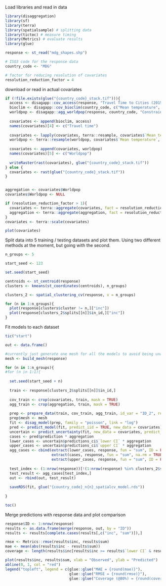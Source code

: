 
Load libraries and read in data

```r
library(disaggregation)
library(sf)
library(terra)
library(spatialsample) # splitting data
library(tictoc) # measure timing
library(Metrics) # evaluate results
library(glue)

response <- st_read("mdg_shapes.shp")

# ISO3 code for the response data
country_code <- "MDG"

# factor for reducing resolution of covariates
resolution_reduction_factor = 4

```


download or read in actual covariates

```r
if (!file.exists(glue("{country_code}_stack.tif"))){
  access <- disagapp::cov_access(response, "Travel Time to Cities (2015)")
  bioclim <- disagapp::cov_bioclim(country_code, c("Mean temperature", "Isothermality", "Total precipitation"), response)
  worldpop <- disagapp::agg_worldpop(response, country_code, "Constrained", "1km", 2020)
  
  covariates <- append(bioclim, access)
  names(covariates)[4] <- c("Travel time")
  
  covariates <- lapply(covariates, terra::resample, covariates$`Mean temperature`)
  worldpop <- terra::resample(worldpop, covariates$`Mean temperature`, method = "sum")
  
  covariates <- append(covariates, worldpop)
  names(covariates)[5] <- c("Worldpop")
  
  writeRaster(rast(covariates), glue("{country_code}_stack.tif"))
} else {
  covariates <- rast(glue("{country_code}_stack.tif"))
}


aggregation <- covariates$Worldpop
covariates$Worldpop <- NULL

if (resolution_reduction_factor > 1){
  covariates <- terra::aggregate(covariates, fact = resolution_reduction_factor, fun = "mean")
  aggregation <- terra::aggregate(aggregation, fact = resolution_reduction_factor, fun = "sum")
}
covariates <- terra::scale(covariates)

plot(covariates)
```


Split data into 5 training / testing datasets and plot them. Using two different methods at the moment, but going with the second.

```r
n_groups <- 5

start_seed <- 123

set.seed(start_seed)

centroids <- st_centroid(response)
clusters <- kmeans(st_coordinates(centroids), n_groups)

clusters_2 <- spatial_clustering_cv(response, v = n_groups)

for (n in 1:n_groups){
  plot(response[clusters$cluster != n,]["inc"])
  plot(response[clusters_2$splits[[n]]$in_id,]["inc"])
}

```

Fit models to each dataset

```r

tic("start")

out <- data.frame()

#currently just generate one mesh for all the models to avoid being unable to predict outside
mesh <- build_mesh(response)

for (n in 1:n_groups){
#for (n in 1:1){
  
  set.seed(start_seed + n)
  
  train <- response[clusters_2$splits[[n]]$in_id,]
  
  cov_train <- crop(covariates, train, mask = TRUE)
  agg_train <- crop(aggregation, train, mask = TRUE)
  
  prep <- prepare_data(train, cov_train, agg_train, id_var = "ID_2", response_var = "inc", na_action = TRUE, make_mesh = FALSE)
  prep$mesh <- mesh
  fit <- disag_model(prep, family = "poisson", link = "log")
  pred <- predict_model(fit, predict_iid = TRUE, new_data = covariates)
  uncertain <- predict_uncertainty(fit, new_data = covariates, predict_iid = TRUE, CI = 0.8)
  cases <- pred$prediction * aggregation
  lower_cases <- uncertain$predictions_ci$`lower CI` * aggregation
  upper_cases <- uncertain$predictions_ci$`upper CI` * aggregation
  agg_cases <- cbind(extract(lower_cases, response, fun = "sum", ID = FALSE, na.rm = TRUE), 
                     extract(cases, response, fun = "sum", na.rm = TRUE), 
                     extract(upper_cases, response, fun = "sum", ID = FALSE, na.rm = TRUE))
  
  test_index <- (1:nrow(response))[!(1:nrow(response) %in% clusters_2$splits[[n]]$in_id)]
  test_result <- agg_cases[test_index,]
  out <- rbind(out, test_result)
  
  saveRDS(fit, glue("{country_code}_n{n}_spatialcv_model.rds"))
  
}

toc()
```

Merge predictions with response data and plot comparison

```r
response$ID <- 1:nrow(response)
results <- as.data.frame(merge(response, out, by = "ID"))
results <- results[complete.cases(results[,c("inc", "sum")]),]

rmse <- Metrics::rmse(results$inc, results$sum)
mae <- mean(abs(results$inc - results$sum))
coverage <- length(results$inc[results$inc >= results$`lower CI` & results$inc <= results$`upper CI`]) / nrow(response) * 100

plot(results$inc, results$sum, xlab = "Observed", ylab = "Predicted")
abline(0, 1, col = "red")
legend("topleft", legend = c(glue::glue("MAE = {round(mae)}"), 
                             glue::glue("RMSE = {round(rmse)}"),
                             glue::glue("Coverage (@80%) = {round(coverage)} % ")))
```

